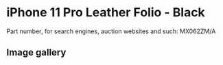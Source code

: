 
# iPhone 11 Pro Leather Folio - Black

Part number, for search engines, auction websites and such: MX062ZM/A

## Image gallery

<div style={{ width: "768px" }}>
  <GalleryComponent
    images={[
      {
        original: "/everysource/MX062.png",
        thumbnail: "/everypreview/MX062.png",
      },
      {
        original: "/everysource/MX062_AV1.png",
        thumbnail: "/everypreview/MX062_AV1.png",
      },
      {
        original: "/everysource/MX062_AV2.png",
        thumbnail: "/everypreview/MX062_AV2.png",
      },
      {
        original: "/everysource/MX062_AV3.png",
        thumbnail: "/everypreview/MX062_AV3.png",
      },
      {
        original: "/everysource/MX062_AV4.png",
        thumbnail: "/everypreview/MX062_AV4.png",
      },
      {
        original: "/everysource/MX062_AV5.png",
        thumbnail: "/everypreview/MX062_AV5.png",
      }
    ]}
  />
</div>